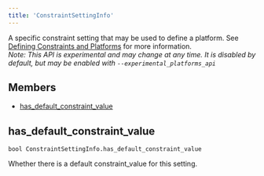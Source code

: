 ```yaml
---
title: 'ConstraintSettingInfo'
---
```



A specific constraint setting that may be used to define a platform. See [Defining Constraints and Platforms](./docs/platforms#constraints-platforms) for more information.  
*Note: This API is experimental and may change at any time. It is disabled by default, but may be enabled with `--experimental_platforms_api`*

## Members

* [has\_default\_constraint\_value](#has_default_constraint_value)

## has\_default\_constraint\_value

```
bool ConstraintSettingInfo.has_default_constraint_value
```

Whether there is a default constraint\_value for this setting.